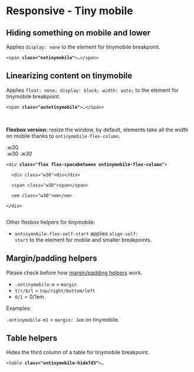 
<Meta title="Front-End helpers / Responsive / 4. Tiny mobile" />

# Responsive - Tiny mobile

## Hiding something on mobile and lower

<div class="flex flex-spacebetween mb2 onmobile-flex-column">
  <div class="w49 flex-self-vcenter">
	Applies <code>display: none</code> to the element for tinymobile breakpoint.
  </div>
  <div class="w49">
    <pre class=" language-markup prismjs"><code>&lt;span <strong>class="notinymobile"</strong>&gt;…&lt;/span&gt;</code></pre>
  </div>
</div>

## Linearizing content on tinymobile

<div class="flex flex-spacebetween mb2 onmobile-flex-column">
  <div class="w49 flex-self-vcenter">
	Applies <code>float: none; display: block; width: auto;</code> to the element for tinymobile breakpoint.
  </div>
  <div class="w49">
    <pre class=" language-markup prismjs"><code>&lt;span <strong>class="autotinymobile"</strong>&gt;…&lt;/span&gt;</code></pre>
  </div>
</div>

<br />

<strong>Flexbox version:</strong> resize the window, by default, elements take all the width on mobile thanks to <code>ontinymobile-flex-column</code>.

<div class="flex flex-spacebetween mb2 ontinymobile-flex-column">
  <div class="w49 flex-self-vcenter">
    <div class="flex flex-spacebetween ontinymobile-flex-column bordered-container color-global-light">
      <div class="bg-pm-blue-light p1 w30">.w30</div>
      <span class="bg-pm-blue p1 w30">.w30</span>
      <em class="bg-pm-blue-dark p1 w30">.w30</em>
    </div>
  </div>
  <div class="w49 flex-self-vcenter">
    <pre class=" language-markup prismjs"><code>&lt;div <strong>class="flex flex-spacebetween ontinymobile-flex-column"</strong>&gt;<br />
  &lt;div class="w30"&gt;div&lt;/div&gt;<br />
  &lt;span class="w30"&gt;span&lt;/span&gt;<br />
  &lt;em class="w30"&gt;em&lt;/em&gt;<br />
&lt;/div&gt;<br />
</code></pre>
  </div>
</div>

Other flexbox helpers for tinymobile:

- <code>ontinymobile-flex-self-start</code> applies <code>align-self: start</code> to the element for mobile and smaller breakpoints.



## Margin/padding helpers

Please check before how <a href="?path=/docs/front-end-helpers-margin-padding--page">margin/padding helpers</a> work.

- <code>.ontinymobile-m</code> = <code>margin</code>
- <code>t/r/b/l</code> = <code>top/right/bottom/left</code>
- <code>0/1</code> = 0/1em

Examples:

<div class="flex flex-spacebetween mb2 onmobile-flex-column">
  <div class="w49 onmobile-mb1 bordered-container">
    <div class="ontinymobile-pl1 ontinymobile-pr1 ontinymobile-m1 bg-pm-blue-light">
      <code>.ontinymobile-m1</code>  = <code>margin: 1em</code> <span class="color-white">on tinymobile</span>.
    </div>
  </div>
</div>

## Table helpers

<div class="flex flex-spacebetween mb2 onmobile-flex-column">
  <div class="w49 flex-self-vcenter">
	Hides the third column of a table for tinymobile breakpoint.
  </div>
  <div class="w49">
	<pre class=" language-markup prismjs"><code>&lt;table <strong>class="ontinymobile-hideTd3"</strong>&gt;…
</code></pre>
  </div>
</div>
